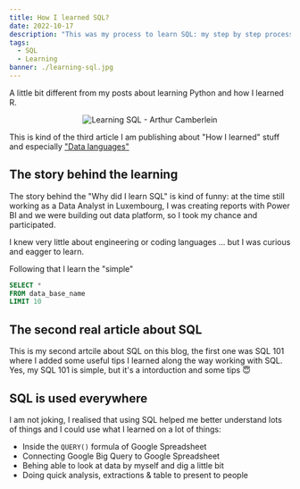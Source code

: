 ```yaml
---
title: How I learned SQL?
date: 2022-10-17
description: "This was my process to learn SQL: my step by step process & where I've been to arrive here nowadays."
tags:
  - SQL
  - Learning
banner: ./learning-sql.jpg
---
```


A little bit different from my posts about learning Python and how I learned R.

<p align="center">
  <img src="./learning-sql.jpg" alt="Learning SQL - Arthur Camberlein" title="How and where I learned SQL?" />
</p>

This is kind of the third article I am publishing about "How I learned" stuff and especially ["Data languages"](/tags/data)

## The story behind the learning

The story behind the "Why did I learn SQL" is kind of funny: at the time still working as a Data Analyst in Luxembourg, I was creating reports with Power BI and we were building out data platform, so I took my chance and participated.

I knew very little about engineering or coding languages ... but I was curious and eagger to learn.

Following that I learn the "simple" 

```sql
SELECT *
FROM data_base_name
LIMIT 10
```

## The second real article about SQL

This is my second artcile about SQL on this blog, the first one was SQL 101 where I added some useful tips I learned along the way working with SQL. Yes, my SQL 101 is simple, but it's a intorduction and some tips 😇

## SQL is used everywhere

I am not joking, I realised that using SQL helped me better understand lots of things and I could use what I learned on a lot of things:

* Inside the `QUERY()` formula of Google Spreadsheet
* Connecting Google Big Query to Google Spreadsheet
* Behing able to look at data by myself and dig a little bit
* Doing quick analysis, extractions & table to present to people 
